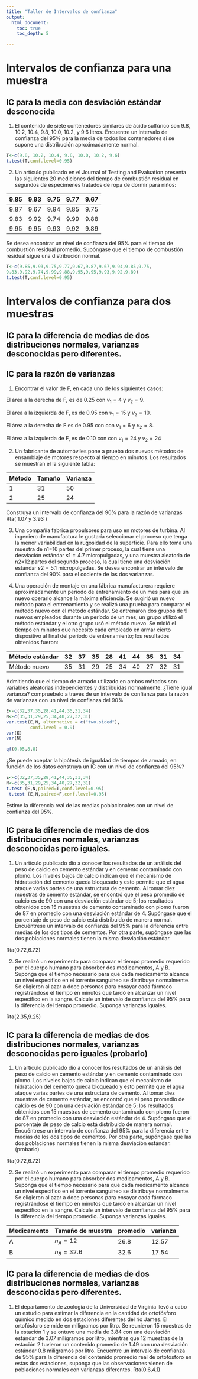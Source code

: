 ```yaml
---
title: "Taller de Intervalos de confianza"
output:
  html_document:
    toc: true
    toc_depth: 5

---
```


# Intervalos de confianza para una muestra

## IC para la media con desviación estándar desconocida

1. El contenido de siete contenedores similares de ácido sulfúrico son 9.8, 10.2, 10.4, 9.8, 10.0, 10.2, y 9.6 litros. Encuentre un intervalo de confianza del 95% para la media de todos los contenedores si se supone una distribución aproximadamente normal.

```r
T<-c(9.8, 10.2, 10.4, 9.8, 10.0, 10.2, 9.6)
t.test(T,conf.level=0.95)

```

2. Un artículo publicado en el Journal of Testing and Evaluation presenta las siguientes 20 mediciones del tiempo de combustión residual en segundos de especímenes tratados de ropa de dormir para niños:

|9.85 | 9.93| 9.75| 9.77| 9.67|
|-----|-----|-----|-----|-----|
|9.87 |9.67 |9.94 |9.85 |9.75 |
|9.83 |9.92 |9.74 |9.99 |9.88 |
|9.95 |9.95 |9.93 |9.92 |9.89 |

Se desea encontrar un nivel de confianza del 95% para el tiempo de combustión residual promedio. Supóngase que el tiempo de combustión residual sigue una distribución normal.


```r
T<-c(9.85,9.93,9.75,9.77,9.67,9.87,9.67,9.94,9.85,9.75,
9.83,9.92,9.74,9.99,9.88,9.95,9.95,9.93,9.92,9.89)
t.test(T,conf.level=0.95)
```
# Intervalos de confianza para dos muestras

## IC para la diferencia de medias de dos distribuciones normales, varianzas desconocidas pero diferentes.


## IC para la razón de varianzas

1. Encontrar el valor de F, en cada uno de los siguientes casos:

El área a la derecha de F, es de 0.25 con $v_1=4$ y $v_2 =9$.

El área a la izquierda de F, es de 0.95 con $v_1=15$ y $v_2=10$.

El área a la derecha de F es de 0.95 con con $v_1=6$ y $v_2=8$.

El área a la izquierda de F, es de 0.10 con con $v_1=24$ y $v_2 =24$

2. Un fabricante de automóviles pone a prueba dos nuevos métodos de ensamblaje de motores respecto al tiempo en minutos. Los resultados se muestran el la siguiente tabla:


|Método|Tamaño|Varianza|
|------|------|--------|
|  1   |31    |50      |
|  2   | 25   |  24    |

Construya un intervalo de confianza del 90% para la razón de varianzas Rta( 1.07 y 3.93 )

3. Una compañía fabrica propulsores para uso en motores de turbina. Al ingeniero de manufactura le gustaría seleccionar el proceso que tenga la menor variabilidad en la rugosidad de la superficie. Para ello toma una muestra de n1=16 partes del primer proceso, la cual tiene una desviación estándar $s1=4.7$ micropulgadas, y una muestra aleatoria de n2=12 partes del segundo proceso, la cual tiene una desviación estándar $s2=5.1$ micropulgadas. Se desea encontrar un intervalo de confianza del 90% para el cociente de las dos varianzas.

4. Una operación de montaje en una fábrica manufacturera requiere aproximadamente un período de entrenamiento de un mes para que un nuevo operario alcance la máxima eficiencia. Se sugirió un nuevo método para el entrenamiento y se realizó una prueba para comparar el método nuevo con el método estándar. Se entrenaron dos grupos de 9 nuevos empleados durante un período de un mes; un grupo utilizó el método estándar y el otro grupo usó el método nuevo. Se midió el tiempo en minutos que necesito cada empleado en armar cierto dispositivo al final del período de entrenamiento; los resultados obtenidos fueron:

|Método estándar|32|37|35|28|41|44|35|31|34|
|---------------|--|--|--|--|--|--|--|--|--|
|Método nuevo   |35|31|29|25|34|40|27|32|31|

Admitiendo que el tiempo de armado utilizado en ambos métodos son variables aleatorias independientes y distribuidas normalmente: ¿Tiene igual varianza? compruebelo a través de un intervalo de confianza para la razón de varianzas con un nivel de confianza del 90%


```r

E<-c(32,37,35,28,41,44,35,31,34)
N<-c(35,31,29,25,34,40,27,32,31)
var.test(E,N, alternative = c("two.sided"),
         conf.level = 0.9) 
var(E)
var(N)

qf(0.05,8,8)

```
¿Se puede aceptar la hipótesis de igualdad de tiempos de armado, en función de los datos construya un IC con un nivel de confianza del 95%?

```r
E<-c(32,37,35,28,41,44,35,31,34)
N<-c(35,31,29,25,34,40,27,32,31)
t.test (E,N,paired=T,conf.level=0.95)
 t.test (E,N,paired=F,conf.level=0.95)

```

Estime la diferencia real de las medias poblacionales con un nivel de confianza del
95%. 

## IC para la diferencia de medias de dos distribuciones normales, varianzas desconocidas pero iguales.

1. Un artículo publicado dio a conocer los resultados de un análisis del peso de calcio en cemento estándar y en cemento contaminado con plomo. Los niveles bajos de calcio indican que el mecanismo de hidratación del cemento queda bloqueado y esto permite que el agua ataque varias partes de una estructura de cemento. Al tomar diez muestras de cemento estándar, se encontró que el peso promedio de calcio es de 90 con una desviación estándar de 5; los resultados obtenidos con 15 muestras de cemento contaminado con plomo fueron de 87 en promedio con una desviación estándar de 4. Supóngase que el porcentaje de peso de calcio está distribuido de manera normal. Encuéntrese un intervalo de confianza del 95% para la diferencia entre medias de los dos tipos de cementos. Por otra parte, supóngase que las dos poblaciones normales tienen la misma desviación estándar.

Rta(0.72,6.72)

2. Se realizó un experimento para comparar el tiempo promedio requerido por el cuerpo humano para absorber dos medicamentos, A y B. Suponga que el tiempo necesario para que cada medicamento alcance un nivel específico en el torrente sanguíneo se distribuye normalmente. Se eligieron al azar a doce personas para ensayar cada fármaco registrándose el tiempo en minutos que tardó en alcanzar un nivel específico en la sangre. Calcule un intervalo de confianza del 95% para la diferencia del tiempo promedio. Suponga varianzas iguales.

Rta(2.35,9.25)

## IC para la diferencia de medias de dos distribuciones normales, varianzas desconocidas pero iguales (probarlo)

1. Un artículo publicado dio a conocer los resultados de un análisis del peso de calcio en cemento estándar y en cemento contaminado con plomo. Los niveles bajos de calcio indican que el mecanismo de hidratación del cemento queda bloqueado y esto permite que el agua ataque varias partes de una estructura de cemento. Al tomar diez muestras de cemento estándar, se encontró que el peso promedio de calcio es de 90 con una desviación estándar de 5; los resultados obtenidos con 15 muestras de cemento contaminado con plomo fueron de 87 en promedio con una desviación estándar de 4. Supóngase que el porcentaje de peso de calcio está distribuido de manera normal. Encuéntrese un intervalo de confianza del 95% para la diferencia entre medias de los dos tipos de cementos. Por otra parte, supóngase que las dos poblaciones normales tienen la misma desviación estándar.(probarlo)

Rta(0.72,6.72)

2. Se realizó un experimento para comparar el tiempo promedio requerido por el cuerpo humano para absorber dos medicamentos, A y B. Suponga que el tiempo necesario para que cada medicamento alcance un nivel específico en el torrente sanguíneo se distribuye normalmente. Se eligieron al azar a doce personas para ensayar cada fármaco registrándose el tiempo en minutos que tardó en alcanzar un nivel específico en la sangre. Calcule un intervalo de confianza del 95% para la diferencia del tiempo promedio. Suponga varianzas iguales.


|Medicamento |Tamaño de muestra |promedio |varianza|
|------------|------------------|---------|--------|
|A           |   $n_A=12$       |26.8     |12.57   |
| B          |  $n_B=32.6$      |32.6     |17.54   |


## IC para la diferencia de medias de dos distribuciones normales, varianzas desconocidas pero diferentes. 


1. El departamento de zoología de la Universidad de Virginia llevó a cabo un estudio para estimar la diferencia en la cantidad de ortofósforo químico medido en dos estaciones diferentes del río James. El ortofósforo se mide en miligramos por litro. Se reunieron 15 muestras de la estación 1 y se ontuvo una media de 3.84 con una desviación estándar de 3.07 miligramos por litro, mientras que 12 muestras de la estación 2 tuvieron un contenido promedio de 1.49 con una desviación estándar 0.8 miligramos por litro. Encuentre un intervalo de confianza de 95% para la diferencia del contenido promedio real de ortofósforo en estas dos estaciones, suponga que las observaciones vienen de poblaciones normales con varianzas diferentes.
 Rta(0.6,4.1)